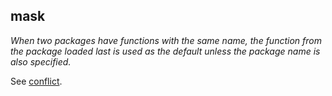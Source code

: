 ## mask

<dfn>When two packages have functions with the same name, the function from the package loaded last is used as the default unless the package name is also specified.</dfn>

See [conflict](c.html#conflict).


